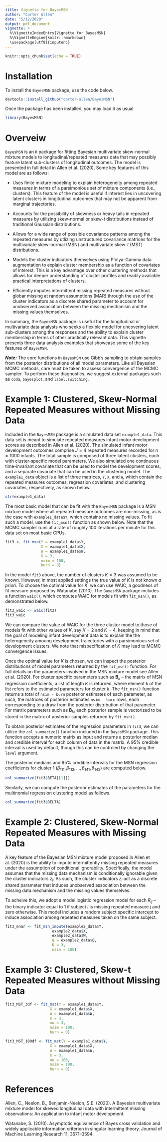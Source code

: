 ```yaml
---
title: Vignette for BayesMSN
author: "Carter Allen"
date: "5/12/2020"
output: pdf_document
vignette: >
  %\VignetteIndexEntry{Vignette for BayesMSN}
  %\VignetteEngine{knitr::rmarkdown}
  \usepackage[utf8]{inputenc}
---
```


```r
knitr::opts_chunk$set(echo = TRUE)
```

# Installation

To install the `BayesMSN` package, use the code below. 

```r
devtools::install_github("carter-allen/BayesMSN")
```

Once the package has been installed, you may load it as usual.

```r
library(BayesMSN)
```

# Overveiw

`BayesMSN` is an `R` package for fitting Bayesian multivariate skew-normal mixture models to longitudinal/repeated measures data that may possibly feature latent sub-clusters of longitudinal outcomes. The model is presented in full detail in Allen et al. (2020). Some key features of this model are as follows:

- Uses finite mixture modeling to explain heterogeneity among repeated measures in terms of a parsimonious set of mixture components (i.e., clusters). This feature of the model is useful if interest lies in uncovering latent clusters in longitudinal outcomes that may not be apparent from marginal trajectories.

- Accounts for the possibility of skewness or heavy tails in repeated measures by utilizing skew-normal or skew-$t$ distributions instead of traditional Gaussian distributions. 

- Allows for a wide range of possible covariance patterns among the repeated measures by utlizing unstructured covariance matrices for the multivariate skew-normal (MSN) and multivariate skew-$t$ (MST) distributions.

- Models the cluster indicators themselves using P\'olya--Gamma data augmentation to explain cluster membership as a function of covariates of interest. This is a key advantage over other clustering methods that allows for deeper understanding of cluster profiles and readily available practical interpretations of clusters. 

- Efficiently imputes intermittent missing repeated measures without globar missing at random assumptions (MAR) through the use of the cluster indicators as a discrete shared parameter to account for unobserved association between the missing mechanism and the missing values themselves. 

In summary, the `BayesMSN` package is useful for the longitudinal or multivariate data analysts who seeks a flexible model for uncovering latent sub-clusters among the responses and the ability to explain cluster membership in terms of other practically relevant data. This vignette presents three data analysis examples that showcase some of the key features of `BayesMSN`. 

___Note:___ The core functions in `BayesMSN` use Gibb's sampling to obtain samples from the posterior distributions of all model parameters. Like all Bayesian MCMC methods, care must be taken to assess convergence of the MCMC sampler. To perform these diagnostics, we suggest external packages such as `coda`, `bayesplot`, and `label.switching`. 

# Example 1: Clustered, Skew-Normal Repeated Measures without Missing Data

Included in the `BayesMSN` package is a simulated data set `example1_data`. This data set is meant to simulate repeated measures infant motor development scores as described in Allen et al. (2020). The simulated infant motor development outcomes comprise $J = 4$ repeated measures recorded for $n = 1000$ infants. The total sample is composed of three latent clusters, each  with cluster-specific model parameters. We also simulated one continuous time-invariant covariate that can be used to model the development scores, and a separate covariate that can be used in the clustering model. The `example1_data` object is a list of three matrices, `Y`, `X`, and `W`, which contain the repeated measures outcomes, regression covariates, and clustering covariates, respectively, as shown below. 

```r
str(example1_data)
```

The most basic model that can be fit with the `BayesMSN` package is a MSN mixture model where all repeated measure outcomes are non-missing, as is the case with `example1_data$Y`, which contains no missing values. To fit such a model, use the `fit_msn()` function as shown below. Note that the MCMC sampler runs at a rate of roughly 100 iterations per minute for this data set on most basic CPUs. 

```r
fit3 <- fit_msn(Y = example1_data$Y,
                X = example1_data$X,
                W = example1_data$W,
                K = 3,
                nsim = 100,
                burn = 0)
```

In the model `fit3` above, the number of clusters $K = 3$ was assumed to be known. However, in most applied settings the true value of $K$ is not known _a priori_. To choose the optimal value for $K$, we can use WAIC, a goodness of fit measure proposed by Watanabe (2010). The `BayesMSN` package includes a function `waic()`, which computes WAIC for models fit with `fit_msn()`, as demonstrated below. 

```r
fit3_waic <- waic(fit3)
fit3_waic
```

We can compare the value of WAIC for the three cluster model to those of models fit with other values of $K$, say $K = 2$ and $K = 4$, keeping in mind that the goal of modeling infant development data is to explain the the heterogeneity amoung development trajectories with a parsimonious set of development clusters. We note that mispecification of $K$ may lead to MCMC convergence issues. 

Once the optimal value for $K$ is chosen, we can inspect the posterior distributions of model parameters returned by the `fit_msn()` function. For full details on the parameters involved in the MSN mixture model see Allen et al. (2020). For cluster specific parameters such as $\mathbf{B}_k$ -- the matrix of MSN regression coefficients, a list of length $K$ is returned, where element $k$ of the list refers to the estimated parameters for cluster $k$. The `fit_msn()` function returns a total of `nsim - burn` posterior estimates of each parameter, as such, the matrices of posterior estimates `nsim - burn` rows, each corresponding to a draw from the posterior distribution of that parameter. For matrix parameters such as $\mathbf{B}_k$, each posterior sample is vectorized to be stored in the matrix of posterior samples returned by `fit_msn()`. 

To obtain posterior estimates of the regression parameters in `fit3`, we can utilize the `col_summarize()` function included in the `BayesMSN` package. This function accepts a numeric matrix as input and returns a posterior median and credible interval for each column of data in the matrix. A 95\% credible interval is used by default, though this can be controled by changing the `level` argument.

The posterior medians and 95\% credible intervals for the MSN regression coefficients for cluster 1 ($\beta_{111}, \beta_{112}, ..., \beta_{141}, \beta_{142}$) are computed below. 

```r
col_summarize(fit3$BETA[[1]])
```

Similarly, we can compute the posterior estimates of the parameters for the multinomial regression clustering model as follows. 

```r
col_summarize(fit3$DELTA)
```

# Example 2: Clustered, Skew-Normal Repeated Measures with Missing Data

A key feature of the Bayesian MSN mixture model proposed in Allen et al. (2020) is the ability to impute intermittently missing repeated measures under the assumption of conditional ignorability. Specifically, the model assumes that the missing data mechanism is conditionally ignorable given the cluster indicators $z_i$. As such, the cluster indicators $z_i$ act as a discrete shared parameter that induces unobserved association between the missing data mechanism and the missing values themselves. 

To acheive this, we adopt a model logistic regression model for each $R_{ij}$ -- the binary indicator equal to 1 if subject $i$ is missing repeated measure $j$ and zero otherwise. This model includes a random subject specific intercept to induce association among repeated measures taken on the same subject. 


```r
fit3_mnar <- fit_msn_impute(example2_data$Y,
                     example2_data$X,
                     example2_data$W,
                     Q = example2_data$Q,
                     K = 3,
                     nsim = 100)
```

# Example 3: Clustered, Skew-t Repeated Measures without Missing Data

```r
fit3_MST_3df <- fit_mst(Y = example1_data$Y,
                    X = example1_data$X,
                    W = example1_data$W,
                    K = 3,
                    nu = 3,
                    nsim = 100,
                    burn = 0)
```

```r
fit3_MST_100df <- fit_mst(Y = example1_data$Y,
                    X = example1_data$X,
                    W = example1_data$W,
                    K = 3,
                    nu = 100,
                    nsim = 100,
                    burn = 0)
```


# References

Allen, C., Neelon, B., Benjamin-Neelon, S.E. (2020). A Bayesian multivariate mixture model for skewed longitudinal data with intermittent missing observations: An application to infant motor development. 

Watanabe, S. (2010). Asymptotic equivalence of Bayes cross validation and widely applicable information criterion in singular learning theory. Journal of Machine Learning Research 11, 3571–3594.